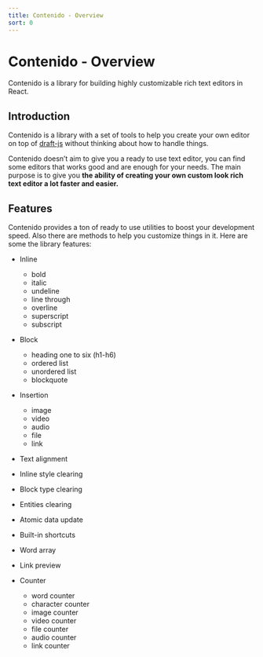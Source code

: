 ```yaml
---
title: Contenido - Overview
sort: 0
---
```


# Contenido - Overview

Contenido is a library for building highly customizable rich text editors in React.

## Introduction

Contenido is a library with a set of tools to help you create your own editor on top of [draft-js]('https://github.com/facebookarchive/draft-js') without thinking about how to handle things.

Contenido doesn’t aim to give you a ready to use text editor, you can find some editors that works good and are enough for your needs. The main purpose is to give you **the ability of creating your own custom look rich text editor a lot faster and easier.**

## Features

Contenido provides a ton of ready to use utilities to boost your development speed. Also there are methods to help you customize things in it. Here are some the library features:

- Inline

  - bold
  - italic
  - undeline
  - line through
  - overline
  - superscript
  - subscript

- Block

  - heading one to six (h1-h6)
  - ordered list
  - unordered list
  - blockquote

- Insertion

  - image
  - video
  - audio
  - file
  - link

- Text alignment
- Inline style clearing
- Block type clearing
- Entities clearing
- Atomic data update
- Built-in shortcuts
- Word array
- Link preview

- Counter
  - word counter
  - character counter
  - image counter
  - video counter
  - file counter
  - audio counter
  - link counter
